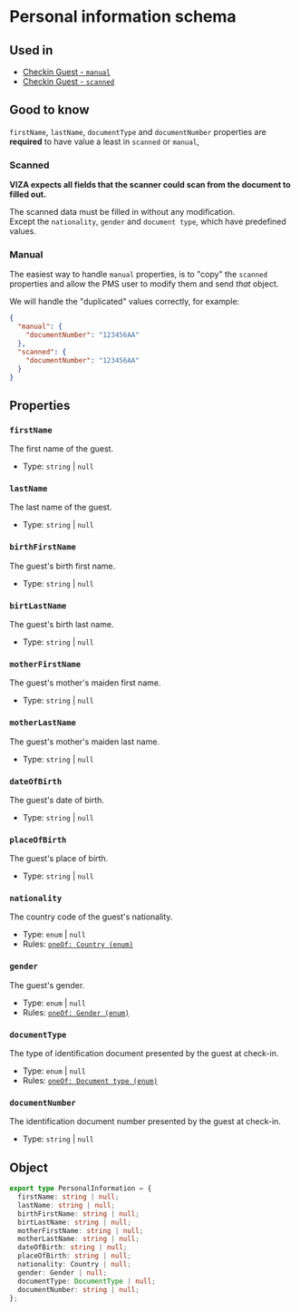 # Personal information schema

## Used in
- [Checkin Guest - `manual`](/schemas/viza/segments/checkin-guest#manual)
- [Checkin Guest - `scanned`](/schemas/viza/segments/checkin-guest#scanned)

## Good to know
`firstName`, `lastName`, `documentType` and `documentNumber` properties are **required** to have value a least in `scanned` or `manual`,

### Scanned
**VIZA expects all fields that the scanner could scan from the document to filled out.**

The scanned data must be filled in without any modification. \
Except the `nationality`, `gender` and `document type`, which have predefined values.

### Manual
The easiest way to handle `manual` properties, is to "copy" the `scanned` properties and allow the PMS user to modify them
and send _that_ object.

We will handle the "duplicated" values correctly, for example:
```json
{
  "manual": {
    "documentNumber": "123456AA"
  },
  "scanned": {
    "documentNumber": "123456AA"
  }
}
```

## Properties
### `firstName`
The first name of the guest.
- Type: `string` | `null`

### `lastName`
The last name of the guest.
- Type: `string` | `null`

### `birthFirstName`
The guest's birth first name.
- Type: `string` | `null`

### `birtLastName`
The guest's birth last name.
- Type: `string` | `null`

### `motherFirstName`
The guest's mother's maiden first name.
- Type: `string` | `null`

### `motherLastName`
The guest's mother's maiden last name.
- Type: `string` | `null`

### `dateOfBirth`
The guest's date of birth.
- Type: `string` | `null`

### `placeOfBirth`
The guest's place of birth.
- Type: `string` | `null`

### `nationality`
The country code of the guest's nationality.
- Type: `enum` | `null`
- Rules: [`oneOf: Country (enum)`](/schemas/viza/enums/country)

### `gender`
The guest's gender.
- Type: `enum` | `null`
- Rules: [`oneOf: Gender (enum)`](/schemas/viza/enums/gender)

### `documentType`
The type of identification document presented by the guest at check-in.
- Type: `enum` | `null`
- Rules: [`oneOf: Document type (enum)`](/schemas/viza/enums/document-type)

### `documentNumber`
The identification document number presented by the guest at check-in.
- Type: `string` | `null`

## Object
```ts
export type PersonalInformation = {
  firstName: string | null;
  lastName: string | null;
  birthFirstName: string | null;
  birtLastName: string | null;
  motherFirstName: string | null;
  motherLastName: string | null;
  dateOfBirth: string | null;
  placeOfBirth: string | null;
  nationality: Country | null;
  gender: Gender | null;
  documentType: DocumentType | null;
  documentNumber: string | null;
};
```